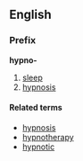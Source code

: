 ==English==
===Prefix===
'''hypno-'''

#[[sleep]]
#[[hypnosis]]

====Related terms====
*[[hypnosis]]
*[[hypnotherapy]]
*[[hypnotic]]